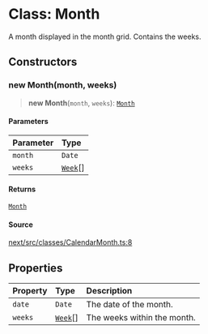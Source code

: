 # Class: Month

A month displayed in the month grid. Contains the weeks.

## Constructors

### new Month(month, weeks)

> **new Month**(`month`, `weeks`): [`Month`](/api/next/classes/Month.mdx)

#### Parameters

| Parameter | Type |
| :------ | :------ |
| `month` | `Date` |
| `weeks` | [`Week`](/api/next/classes/Week.mdx)[] |

#### Returns

[`Month`](/api/next/classes/Month.mdx)

#### Source

[next/src/classes/CalendarMonth.ts:8](https://github.com/gpbl/react-day-picker/blob/6515ed496/next/src/classes/CalendarMonth.ts#L8)

## Properties

| Property | Type | Description |
| :------ | :------ | :------ |
| `date` | `Date` | The date of the month. |
| `weeks` | [`Week`](/api/next/classes/Week.mdx)[] | The weeks within the month. |
